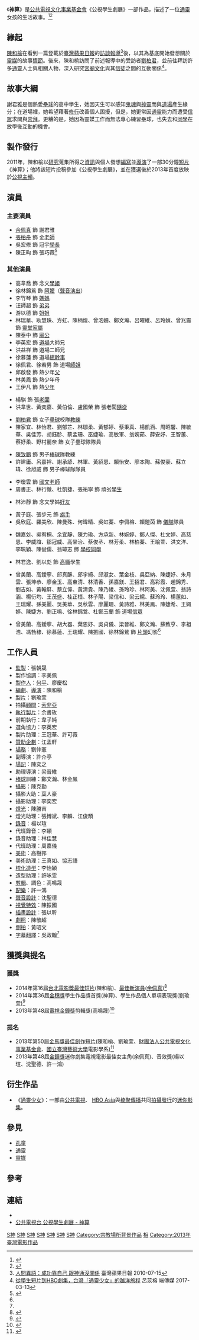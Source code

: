 {{multiple issues|
{{expand|time=2017-03-16T11:34:17+00:00}}
{{expert|time=2017-03-16T11:34:17+00:00}}
{{refimprove|time=2017-03-16T11:34:17+00:00}}
}}
{{電視節目資訊框
| 名稱      = 神算
| 英文名稱  = The Busy Young Psychic
| 別名      = 
| 類型      = [[人生劇展|人生劇展]]、[[短片|短片]]
| 格式      = 
| 編劇      = [[陳和榆|陳和榆]]
| 導演      = 陳和榆
| 助理導演  =  
| 主演      = [[余佩真|余佩真]]、張柏舟
| 國家      = {{TWN}}
| 語言      = [[臺灣閩南語|臺灣閩南語]]、[[中華民國國語|中華民國國語]]
| 標語      = 
| 集數      = 1
| 每集列表  = 
| 每集長度  = 30分鐘（含廣告）
| 配樂      = 許一鴻
| 主題曲    = 
| 片頭曲    = 
| 作曲      = 
| 作詞      = 
| 演唱      = 
| 片尾曲    = 
| 作曲2     = 
| 作詞2     = 
| 演唱2     = 
| 插曲      = 
| 製作年份  = 2011
| 製片人    = 劉瑜萱
| 共同製片人 =  
| 監製      =  
| 執行製作  = 俞書玫
| 共同執行製作 = 
| 顧問      = [[劉柏君|索非亞]]
| 編審      = 
| 剪輯      = 
| 外景      = 
| 攝影      = 陳克勤
| 機位      = 
| 製作公司  = [[財團法人公共電視文化事業基金會|財團法人公共電視文化事業基金會]]
| 發行公司  = 
| 電視網    = [[公視主頻|公共電視台]]
| 圖像制式  = 
| 聲音制式  = 
| 播出國家  = {{TWN}}
| 開始      = {{Film date|2013}}
| 結束      = {{end date|2013}}
| 播出時間  = 
| 相關節目  = [[通靈少女_(電視劇)|通靈少女]]
| 官方網站  =  
| 製作網站  = 
| imdb_id   = 3120828
| tv_com_id = 
}}
《'''神算'''》是[[公共電視文化事業基金會|公共電視文化事業基金會]]《公視學生劇展》一部作品，描述了一位[[通靈|通靈]]女孩的生活故事。<ref>{{Cite news|url=http://story.pts.org.tw/innovative/episode/53 |title=公共電視台 公視學生劇展 |date=2017-05-06 |newspaper=archive.is |accessdate=2017-05-06 |deadurl=bot: unknown |archiveurl=https://archive.is/20170506154701/http://story.pts.org.tw/innovative/episode/53 |archivedate=2017-05-06 }}</ref><ref>{{Cite news|url=https://www.inmovie.com.tw/review/3911 |title=神算 超能少女繁忙的一天 |author=鄭秉泓 |date=2015-04-20 |work= |newspaper=in微創 影像創作網 |accessdate=2017-05-06 |deadurl=bot: unknown |archiveurl=https://archive.is/20170316100250/https://www.inmovie.com.tw/review/3911 |archivedate=2017-03-16 }}</ref>

== 緣起 ==
[[陳和榆|陳和榆]]在看到一篇登載於[[臺灣蘋果日報|臺灣蘋果日報]]的[[面談|訪談]][[报告文学|報導]]<ref>[https://archive.is/20170316110545/http://www.appledaily.com.tw/appledaily/article/headline/20100715/32662173/ 人間異語：成功靠自己 跟神通沒關係] 臺灣蘋果日報 2010-07-15</ref>後，以其為基底開始發想關於[[靈媒|靈媒]]的故事[[情節|情節]]。後來，陳和榆訪問了前述報導中的受訪者[[劉柏君|劉柏君]]，並前往拜訪許多[[通靈|通靈]]人士與相關人物，深入研究[[宮廟|宮廟]][[文化|文化]]與其[[信徒|信徒]]之間的互動關係<ref>[https://theinitium.com/article/20170313-taiwan-The-Teenage-Psychic/ 從學生短片到HBO劇集，台灣「通靈少女」的越洋旅程] {{Wayback|url=https://theinitium.com/article/20170313-taiwan-The-Teenage-Psychic/ |date=20201024024721 }} 呂苡榕 端傳媒 2017-03-13</ref>。

== 故事大綱 ==
謝君雅是個熱愛[[壘球|壘球]]的高中學生，她因天生可以感知[[鬼魂|鬼魂]]與[[神靈|神靈]]而與[[道場|道場]]產生緣分；在道場裡，她希望藉著[[修行|修行]]改善個人困擾，但是，她更常因[[通靈|通靈]]能力而遭受[[信仰者|信眾]]求問與[[崇拜|崇拜]]。更糟的是，她因為靈媒工作而無法專心練習壘球，也失去和[[同學|同學]]在放學後互動的機會。

== 製作發行 ==
2011年，陳和榆以[[研究|研究]]蒐集所得之[[資訊|資訊]]與個人發想[[編劇|編寫]]並[[導演|導演]]了一部30分鐘[[短片|短片]]《神算》；他將該短片投稿參加《公視學生劇展》，並在獲選後於2013年首度放映於[[公視主頻|公視主頻]]。

== 演員 ==
=== 主要演員 ===
*[[余佩真|余佩真]] 飾 謝君雅
*[[張柏舟|張柏舟]] 飾 金[[風水師|老師]]
*吳宏修‬ 飾 冠宇[[學長|學長]]
*陳正昀‬ 飾 張巧薇<ref name=":0">{{Cite news|url=https://www.facebook.com/permalink.php?story_fbid=136362256542758&id=130397613805889%23 |title=公視學生劇展-神算 The Busy Young Psychic - Posts |author= |date=2017-05-06 |work= |newspaper=archive.is |accessdate=2017-05-06 |deadurl=bot: unknown |archiveurl=https://archive.is/20170506162243/https://www.facebook.com/permalink.php?story_fbid=136362256542758&id=130397613805889%23 |archivedate=2017-05-06 }}</ref>

=== 其他演員 ===
*高韋喬 飾 念文[[學姐|學姐]]
*徐林錦鶑 飾 [[阿嬤|阿嬤]]（[[配音|聲音演出]]） 
*李竹琴 飾 [[媽媽|媽媽]]
*汪師超 飾 [[弟弟|弟弟]]
*游以德 飾 [[姐姐|姐姐]]
*林瑞華、耿慧珠、方虹、陳柄煌、曾洺姍、鄭文瀚、呂曜維、呂玲媜、曾兆震 飾 [[靈堂|靈堂]][[家屬|家屬]]
*陳泰中 飾 [[廟公|廟公]]
*李英宏 飾 [[道場|道場]]大師兄
*洪益祥 飾 道場二師兄
*徐慕蓮 飾 道場[[總幹事|總幹事]]
*徐佩君、徐若男 飾 道場[[師姐|師姐]]
*邱啟發 飾 熱少年[[父|父]]
*林美鳳 飾 熱少年母
*王伊凡 飾 熱[[少年|少年]]

*楊騏 飾 張[[老闆|老闆]]
*洪韋世、黃奕嘉、黃伯倫、盧國榮 飾 張老闆[[隨從|隨從]]

*[[劉柏君|劉柏君]] 飾 女子[[壘球|壘球]]校隊[[教練|教練]]
*陳家宜、林怡君、劉郁芷、林珈柔、黃郁婷、蔡秉真、楊凱涵、周昭馨、陳敏華、吳佳芳、胡鈺胗、蔡孟珊、巫婕瑜、高敏軍、翁婉茹、薛安妤、王智蕙、蔡妤柔、野村麗奈 飾 女子壘球隊隊員

*[[陳致鵬|陳致鵬]] 飾 男子[[棒球|棒球]]隊教練
*許建庸、呂嘉袢、謝承諺、林軍、黃紹恩、賴怡安、廖本陶、蘇俊豪、蘇立瑋、徐旭威 飾 男子棒球隊隊員

*李瓊雲 飾 [[國文|國文]][[教师|老師]]
*周書正、林行徹、杜凱捷、張祐寧 飾 頑劣[[學生|學生]]

*林沛靜 飾 念文學姊[[友|好友]]

*黃子庭、張步元 飾 [[旗手|旗手]]
*吳欣庭、羅美欣、陳曼殊、何暐晴、吳虹蓁、李佩榕、賴鎧茵 飾 [[儀隊|儀隊]]隊員

*魏嘉彣、吳宥桐、余宜靜、陳力瑜、方承新、林婉婷、鄭人傑、杜文婷、高慈恩、李威誼、鄒冠威、高榮治、蔡俊丞、林芳柔、林柏蓁、王喻萱、洪文洋、李珮穎、陳俊儒、翁瑋志 飾 [[學校|學校]][[同學|同學]]

*林君逸、劉以彣 飾 [[技術型高級中等學校|高職]]學生

*曾美蘭、高鑀寧、邱真酥、邱宇綺、邱淑女、葉金枝、吳亞納、陳婕妤、朱月雲、張坤恭、廖金玉、高東清、林清香、孫嘉鎂、王招君、高彩霞、趙錦秀、劉吉如、黃翰屏、蔡立偉、黃清貴、陳乃綾、孫玲珍、林阿美、沈佩萱、翁詩涵、楊衍均、王茂盛、桂正桓、林子陽、梁信和、梁云繻、蘇玲玲、楊蕙如、王瑞耀、孫美麗、吳美華、吳秋雲、廖麗珊、黃詩雅、林美鳳、陳婕希、王姵婷、陳婕方、劉正鳴、徐林錦鶯、杜鄭玉蘭 飾 道場[[信眾|信眾]]

*曾美蘭、高鑀寧、胡大器、葉恩妤、吳貞儀、梁晉維、鄭文瀚、蘇致亨、李祖浩、馮勃棣、徐慕蓮、王瑞耀、陳振國、徐林錦鶯 飾 [[片頭|片頭]]幻影<ref name=":0" />

== 工作人員 ==
*[[電影監製|監製]]：張朝晟
*製作協調：李美佩
*[[製作人|製作人]]：[[何平_(台灣導演)|何平]]、廖慶松
*[[編劇|編劇]]、[[導演|導演]]：陳和榆
*[[製片人_(電影)|製片]]：劉瑜萱
*拍攝[[顧問|顧問]]：[[劉柏君|索非亞]]
*[[執行製片|執行製片]]：余書玫
*前期執行：韋子純
*選角協力：李英宏
*製片助理：王冠華、許可薇
*[[贊助|贊助]][[企劃|企劃]]：江孟軒
*[[場務|場務]]：劉仲憲
*副導演：許介亭
*[[場記|場記]]：陳奕之
*助理導演：梁晉維
*[[棒球|棒球]]訓練：鄭文瀚、林金鳳
*[[攝影|攝影]]：陳克勤
*攝影大助：葉人豪
*攝影助理：李奕宏
*[[灯饰设计|燈光]]：陳勝吉
*燈光助理：張博斌、李麟、江俊頡
*[[錄音|錄音]]：楊以瑄
*代班錄音：李穎
*錄音助理：林佳慧
*代班助理：周嘉儀
*[[美術指導|美術]]：高樹邦
*美術助理：王真如、協志語
*[[化妝師|梳化造型]]：李怡穎
*造型助理：許咏雯
*[[剪輯|剪輯]]、調色：高鳴晟
*[[配樂|配樂]]：許一鴻
*[[聲音設計|聲音設計]]：沈聖德
*[[視覺特效|視覺特效]]：陳振國
*[[插畫|插畫設計]]：張以昕
*[[劇照|劇照]]：陳敬超
*[[側拍|側拍]]：黃昭文
*[[字幕|字幕]][[翻譯|翻譯]]：吳政翰<ref name=":0" />

== 獲獎與提名 ==

=== 獲獎 ===
*2014年第16屆[[台北電影獎最佳短片|台北電影獎最佳短片]](陳和榆)、[[台北電影獎最佳新演員|最佳新演員]]([[余佩真|余佩真]])<ref>{{Cite news|url=http://www.taipeiff.org.tw/TaipeffSysUpDoc/UpDownDoc/admin/winners_history/winner_16th_zh.html |title=2014年 第十六屆 台北電影節 得獎名單 |author=Taipei Culture Foundation |date= |work= |newspaper= |accessdate=2017-05-06 |deadurl=bot: unknown |archiveurl=https://archive.is/20170506163424/http://www.taipeiff.org.tw/TaipeffSysUpDoc/UpDownDoc/admin/winners_history/winner_16th_zh.html |archivedate=2017-05-06 }}</ref>
*2014年第36屆[[金穗獎|金穗獎]]學生作品獎首獎(神算)、學生作品個人單項表現獎(劉瑜萱)<ref>{{Cite news|url=http://blog.sina.com.tw/movieseeds/article.php?entryid=632663 |title=【新聞】第36屆金穗獎頒獎典禮 得獎名單公佈 |author= |date=2014-03-29 |work=【金穗獎／短片輔導金／優良電影劇本獎】官方Blog |newspaper= |accessdate=2017-05-06 |deadurl=bot: unknown |archiveurl=https://archive.is/20170506163512/http://blog.sina.com.tw/movieseeds/article.php?entryid=632663 |archivedate=2017-05-06 }}</ref>
*2013年第48屆[[電視金鐘獎|電視金鐘獎]]剪輯獎(高鳴晟)<ref>{{Cite news|url=http://www.bamid.gov.tw/files/15-1000-1766%2Cc82-1.php |title=第48屆電視金鐘獎得獎名單揭曉 |author=[[文化部影視及流行音樂產業局|文化部影視及流行音樂產業局]] |date=2017-05-06 |work= |newspaper= |accessdate=2017-05-06 |deadurl=bot: unknown |archiveurl=https://archive.is/20170506163215/http://www.bamid.gov.tw/files/15-1000-1766,c82-1.php |archivedate=2017-05-06 }}</ref>

=== 提名 ===
*2013年第50屆[[金馬獎最佳創作短片|金馬獎最佳創作短片]](陳和榆、劉瑜萱、[[財團法人公共電視文化事業基金會|財團法人公共電視文化事業基金會]]、[[國立臺灣藝術大學|國立臺灣藝術大學]]電影學系)<ref>{{Cite news|url=http://www.goldenhorse.org.tw/awards/nw/?serach_type=award&sc=8&search_regist_year=2013&ins=46 |title=台北金馬影展 Taipei Golden Horse Film Festival |author=Taipei Golden Horse Film Festival Executive Committee |date=2017-05-06 |work= |newspaper= |accessdate=2017-05-06 |deadurl=bot: unknown |archiveurl=https://archive.is/20170506163155/http://www.goldenhorse.org.tw/awards/nw/?serach_type=award&sc=8&search_regist_year=2013&ins=46 |archivedate=2017-05-06 }}</ref>
*2013年第48屆[[金鐘獎|金鐘獎]]迷你劇集電視電影最佳女主角(余佩真)、音效獎(楊以瑄、沈聖德、許一鴻)

== 衍生作品 ==
* 《[[通靈少女_(電視劇)|通靈少女]]》：一部由[[公共電視文化事業基金會|公共電視]]、 [[HBO_Asia|HBO Asia]]與[[棱聚傳播|棱聚傳播]]共同[[拍攝|拍攝]][[發行|發行]]的[[電視劇|迷你影集]]。
== 參見 ==
* [[乩童|乩童]]
* [[通靈|通靈]]
* [[靈媒|靈媒]]
== 參考 ==
{{Reflist|colwidth=|2}}

== 連結 ==
* {{Facebook|公視學生劇展-神算-The-Busy-Young-Psychic-130397613805889/|公視學生劇展-神算 The Busy Young Psychic}}
* [http://story.pts.org.tw/innovative/episode/53 公共電視台 公視學生劇展 - 神算] {{Webarchive|url=https://archive.is/20170506154701/http://story.pts.org.tw/innovative/episode/53 |date=2017-05-06 }}

{{台北電影獎最佳短片}}
[[Category:公視學生劇展|S神]]
[[Category:2013年電視電影|S神]]
[[Category:高中背景電影|S神]]
[[Category:神秘題材作品|S神]]
[[Category:靈媒|S神]]
[[Category:士林區背景作品|S神]]
[[Category:台北市背景電影|S神]]
[[Category:宗教場所背景作品|Category:宗教場所背景作品]]
[[Category:通靈少女|相]]
[[Category:2013年臺灣電影作品|Category:2013年臺灣電影作品]]